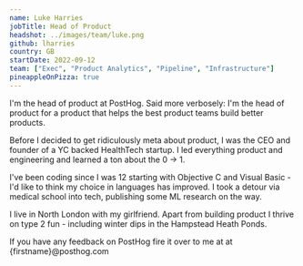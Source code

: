 ```yaml
---
name: Luke Harries
jobTitle: Head of Product
headshot: ../images/team/luke.png
github: lharries
country: GB
startDate: 2022-09-12
team: ["Exec", "Product Analytics", "Pipeline", "Infrastructure"]
pineappleOnPizza: true
---
```


I'm the head of product at PostHog. Said more verbosely: I'm the head of product for a product that helps the best product teams build better products.

Before I decided to get ridiculously meta about product, I was the CEO and founder of a YC backed HealthTech startup. I led everything product and engineering and learned a ton about the 0 -> 1.

I've been coding since I was 12 starting with Objective C and Visual Basic - I'd like to think my choice in languages has improved. I took a detour via medical school into tech, publishing some ML research on the way.

I live in North London with my girlfriend. Apart from building product I thrive on type 2 fun - including winter dips in the Hampstead Heath Ponds.

If you have any feedback on PostHog fire it over to me at at {firstname}@posthog.com